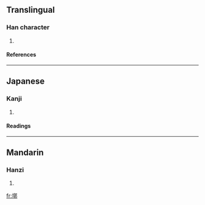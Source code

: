==Translingual==
===Han character===
{{Han char|rn=32|rad=土|as=11|sn=14|four=4712<sub>7</sub>|canj=土卜木中 (GYDL)}}
# {{defn|Han|rs=土11}}

====References====
{{Han ref|kx=0238.060|dkj=05425|dj=0476.130|hdz=10473.170|uh=588E|ud=22670|bh=E162|bd=57698}}
----
==Japanese==
===Kanji===
{{ja-kanji|grade=|rs=土11}}
# {{defn|Japanese}} 
====Readings====
{{ja-readings|on=[[くわく]] (kuwaku)|kun=}}
----
==Mandarin==
===Hanzi===
{{cmn-hanzi|pin=[[guō]] (guo1), [[guò]] (guo4)|wg=kuo<sup>1</sup>, kuo<sup>4</sup>}}
# {{defn|Mandarin}}

[[fr:墎]]